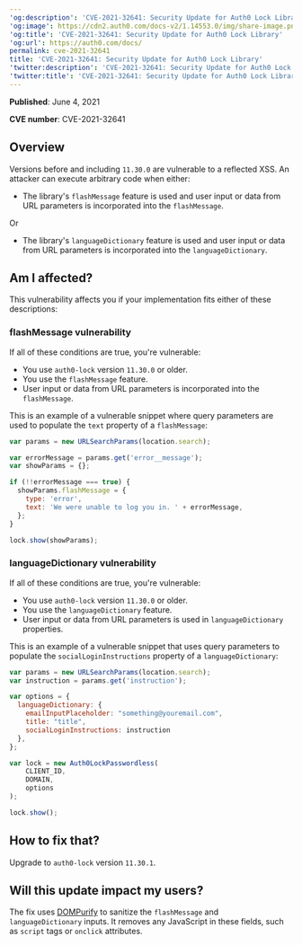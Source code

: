 ---
'og:description': 'CVE-2021-32641: Security Update for Auth0 Lock Library'
'og:image': https://cdn2.auth0.com/docs-v2/1.14553.0/img/share-image.png
'og:title': 'CVE-2021-32641: Security Update for Auth0 Lock Library'
'og:url': https://auth0.com/docs/
permalink: cve-2021-32641
title: 'CVE-2021-32641: Security Update for Auth0 Lock Library'
'twitter:description': 'CVE-2021-32641: Security Update for Auth0 Lock Library'
'twitter:title': 'CVE-2021-32641: Security Update for Auth0 Lock Library'
---
**Published**: June 4, 2021

**CVE number**: CVE-2021-32641

## Overview

Versions before and including `11.30.0` are vulnerable to a reflected XSS. An attacker can execute arbitrary code when either:

* The library's `flashMessage` feature is used and user input or data from URL parameters is incorporated into the `flashMessage`.

Or

* The library's `languageDictionary` feature is used and user input or data from URL parameters is incorporated into the `languageDictionary`.

## Am I affected?

This vulnerability affects you if your implementation fits either of these descriptions:

### flashMessage vulnerability

If all of these conditions are true, you're vulnerable:

* You use `auth0-lock` version `11.30.0` or older.
* You use the `flashMessage` feature.
* User input or data from URL parameters is incorporated into the `flashMessage`.

This is an example of a vulnerable snippet where query parameters are used to populate the `text` property of a `flashMessage`:

```javascript lines
var params = new URLSearchParams(location.search);

var errorMessage = params.get('error__message');
var showParams = {};

if (!!errorMessage === true) {
  showParams.flashMessage = {
    type: 'error',
    text: 'We were unable to log you in. ' + errorMessage,
  };
}

lock.show(showParams);
```






### languageDictionary vulnerability

If all of these conditions are true, you're vulnerable:

* You use `auth0-lock` version `11.30.0` or older.
* You use the `languageDictionary` feature.
* User input or data from URL parameters is used in `languageDictionary` properties.

This is an example of a vulnerable snippet that uses query parameters to populate the `socialLoginInstructions` property of a `languageDictionary`:

```javascript lines
var params = new URLSearchParams(location.search);
var instruction = params.get('instruction');

var options = {
  languageDictionary: {
    emailInputPlaceholder: "something@youremail.com",
    title: "title",
    socialLoginInstructions: instruction
  },
};

var lock = new Auth0LockPasswordless(
    CLIENT_ID,
    DOMAIN,
    options
);

lock.show();
```






## How to fix that?

Upgrade to `auth0-lock` version `11.30.1`.

## Will this update impact my users?

The fix uses [DOMPurify](https://github.com/cure53/DOMPurify) to sanitize the `flashMessage` and `languageDictionary` inputs. It removes any JavaScript in these fields, such as `script` tags or `onclick` attributes.